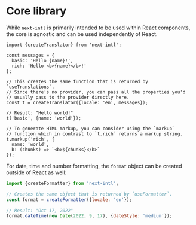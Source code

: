 # Core library

While `next-intl` is primarily intended to be used within React components, the core is agnostic and can be used independently of React.

```tsx
import {createTranslator} from 'next-intl';

const messages = {
  basic: 'Hello {name}!',
  rich: 'Hello <b>{name}</b>!'
};

// This creates the same function that is returned by `useTranslations`.
// Since there's no provider, you can pass all the properties you'd
// usually pass to the provider directly here.
const t = createTranslator({locale: 'en', messages});

// Result: "Hello world!"
t('basic', {name: 'world'});

// To generate HTML markup, you can consider using the `markup`
// function which in contrast to `t.rich` returns a markup string.
t.markup('rich', {
  name: 'world',
  b: (chunks) => `<b>${chunks}</b>`
});
```

For date, time and number formatting, the `format` object can be created outside of React as well:

```js
import {createFormatter} from 'next-intl';

// Creates the same object that is returned by `useFormatter`.
const format = createFormatter({locale: 'en'});

// Result: "Oct 17, 2022"
format.dateTime(new Date(2022, 9, 17), {dateStyle: 'medium'});
```
